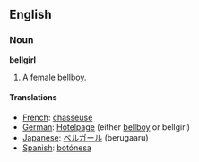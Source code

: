 ==English==

===Noun===
'''bellgirl'''

#A female [[bellboy]].

====Translations====
*[[French]]: [[chasseuse]]
*[[German]]: [[Hotelpage]] (either [[bellboy]] or bellgirl)
*[[Japanese]]: [[ベルガール]] (berugaaru)
*[[Spanish]]: [[botónesa]]